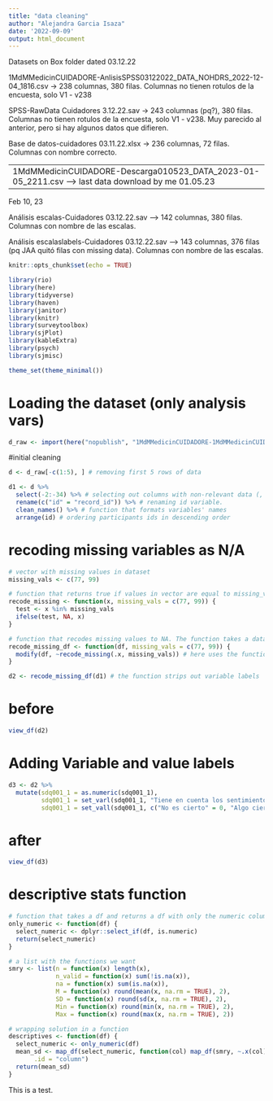 ---
title: "data cleaning"
author: "Alejandra Garcia Isaza"
date: '2022-09-09'
output: html_document
---

Datasets on Box folder dated 03.12.22

1MdMMedicinCUIDADORE-AnlisisSPSS03122022_DATA_NOHDRS_2022-12-04_1816.csv -> 238 columnas, 380 filas. Columnas no tienen rotulos de la encuesta, solo V1 - v238

SPSS-RawData Cuidadores 3.12.22.sav -> 243 columnas (pq?), 380 filas. Columnas no tienen rotulos de la encuesta, solo V1 - v238. Muy parecido al anterior, pero si hay algunos datos que difieren. 

Base de datos-cuidadores 03.11.22.xlsx -> 236 columnas, 72 filas. Columnas con nombre correcto.

----
1MdMMedicinCUIDADORE-Descarga010523_DATA_2023-01-05_2211.csv  --> last data download by me 01.05.23
---
Feb 10, 23

Análisis escalas-Cuidadores 03.12.22.sav --> 142 columnas, 380 filas. Columnas con nombre de las escalas.

Análisis escalaslabels-Cuidadores 03.12.22.sav --> 143 columnas, 376 filas (pq JAA quitó filas con missing data). Columnas con nombre de las escalas.


```{r setup, include=FALSE}
knitr::opts_chunk$set(echo = TRUE)

library(rio)
library(here)
library(tidyverse)
library(haven)
library(janitor)
library(knitr)
library(surveytoolbox)
library(sjPlot)
library(kableExtra)
library(psych)
library(sjmisc)

theme_set(theme_minimal())
```


# Loading the dataset (only analysis vars)
```{r}
d_raw <- import(here("nopublish", "1MdMMedicinCUIDADORE-1MdMMedicinCUIDADORE_DATA_2022-09-09_2130.csv"), setclass = "tbl_df")
```

#initial cleaning
```{r}

d <- d_raw[-c(1:5), ] # removing first 5 rows of data

d1 <- d %>% 
  select(-2:-34) %>% # selecting out columns with non-relevant data (, -238:-255)
  rename(c("id" = "record_id")) %>% # renaming id variable.
  clean_names() %>% # function that formats variables' names
  arrange(id) # ordering participants ids in descending order
```
# recoding missing variables as N/A
```{r include=FALSE}

# vector with missing values in dataset
missing_vals <- c(77, 99)

# function that returns true if values in vector are equal to missing_vals. The function takes a vector x, and specified values of missing data
recode_missing <- function(x, missing_vals = c(77, 99)) {
  test <- x %in% missing_vals
  ifelse(test, NA, x)
}

# function that recodes missing values to NA. The function takes a dataframe with variables with missing data, and specified values of missing data
recode_missing_df <- function(df, missing_vals = c(77, 99)) {
  modify(df, ~recode_missing(.x, missing_vals)) # here uses the function created above
}

d2 <- recode_missing_df(d1) # the function strips out variable labels
```

# before
```{r}
view_df(d2)
```


# Adding Variable and value labels
```{r}
d3 <- d2 %>%
  mutate(sdq001_1 = as.numeric(sdq001_1),
         sdq001_1 = set_varl(sdq001_1, "Tiene en cuenta los sentimientos de otras personas"),
         sdq001_1 = set_vall(sdq001_1, c("No es cierto" = 0, "Algo cierto" = 1, "Totalmente cierto" = 2, "No responde" = 99))) # puede escribirse en ingles
```

# after
```{r}
view_df(d3)
```

# descriptive stats function
```{r include=FALSE}

# function that takes a df and returns a df with only the numeric columns
only_numeric <- function(df) {
  select_numeric <- dplyr::select_if(df, is.numeric)
  return(select_numeric)
}

# a list with the functions we want
smry <- list(n = function(x) length(x),
             n_valid = function(x) sum(!is.na(x)),
             na = function(x) sum(is.na(x)),
             M = function(x) round(mean(x, na.rm = TRUE), 2), 
             SD = function(x) round(sd(x, na.rm = TRUE), 2),
             Min = function(x) round(min(x, na.rm = TRUE), 2),
             Max = function(x) round(max(x, na.rm = TRUE), 2))

# wrapping solution in a function
descriptives <- function(df) {
  select_numeric <- only_numeric(df)
  mean_sd <- map_df(select_numeric, function(col) map_df(smry, ~.x(col)),
       .id = "column")
  return(mean_sd)
}
```

This is a test.